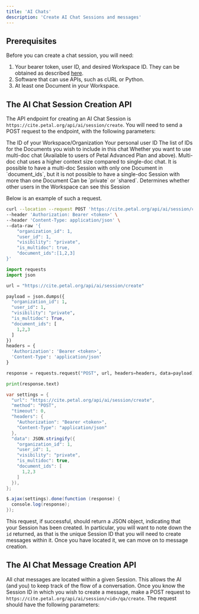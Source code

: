 ```yaml
---
title: 'AI Chats'
description: 'Create AI Chat Sessions and messages'
---
```


## Prerequisites

Before you can create a chat session, you will need:
1. Your bearer token, user ID, and desired Workspace ID. They can be obtained as described [here](/intro/credentials).
2. Software that can use APIs, such as cURL or Python.
3. At least one Document in your Workspace.

## The AI Chat Session Creation API

The API endpoint for creating an AI Chat Session is `https://cite.petal.org/api/ai/session/create`. You will need to send a POST request to the endpoint, with the following parameters:

<ParamField path="organization_id" type="integer">
  The ID of your Workspace/Organization
</ParamField>
<ParamField path="user_id" type="integer">
  Your personal user ID
</ParamField>
<ParamField path="document_ids" type="array">
  The list of IDs for the Documents you wish to include in this chat
</ParamField>
<ParamField path="is_multidoc" type="boolean">
  Whether you want to use multi-doc chat (Available to users of Petal Advanced Plan and above). Multi-doc chat uses a higher context size compared to single-doc chat. It is possible to have a multi-doc Session with only one Document in `document_ids`, but it is not possible to have a single-doc Session with more than one Document
</ParamField>
<ParamField path="visibility" type="string">
  Can be `private` or `shared`. Determines whether other users in the Workspace can see this Session
</ParamField>

Below is an example of such a request.

<CodeGroup>

```bash cURL
curl --location --request POST 'https://cite.petal.org/api/ai/session/create' \
--header 'Authorization: Bearer <token>' \
--header 'Content-Type: application/json' \
--data-raw '{   
    "organization_id": 1,
    "user_id": 1,
    "visibility": "private",
    "is_multidoc": true,
    "document_ids":[1,2,3]
}'
```

```python Python
import requests
import json

url = "https://cite.petal.org/api/ai/session/create"

payload = json.dumps({
  "organization_id": 1,
  "user_id": 1,
  "visibility": "private",
  "is_multidoc": True,
  "document_ids": [
    1,2,3
  ]
})
headers = {
  'Authorization': 'Bearer <token>',
  'Content-Type': 'application/json'
}

response = requests.request("POST", url, headers=headers, data=payload)

print(response.text)


```

```java JavaScript
var settings = {
  "url": "https://cite.petal.org/api/ai/session/create",
  "method": "POST",
  "timeout": 0,
  "headers": {
    "Authorization": "Bearer <token>",
    "Content-Type": "application/json"
  },
  "data": JSON.stringify({
    "organization_id": 1,
    "user_id": 1,
    "visibility": "private",
    "is_multidoc": true,
    "document_ids": [
      1,2,3
    ]
  }),
};

$.ajax(settings).done(function (response) {
  console.log(response);
});
```

</CodeGroup>

This request, if successful, should return a JSON object, indicating that your Session has been created. In particular, you will want to note down the `id` returned, as that is the unique Session ID that you will need to create messages within it. Once you have located it, we can move on to message creation.

## The AI Chat Message Creation API

All chat messages are located within a given Session. This allows the AI (and you) to keep track of the flow of a conversation. Once you know the Session ID in which you wish to create a message, make a POST request to `https://cite.petal.org/api/ai/session/<id>/qa/create`. The request should have the following parameters:

